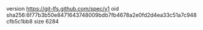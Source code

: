 version https://git-lfs.github.com/spec/v1
oid sha256:6f77b3b50e8471643748009bdb7fb4678a2e0fd2d4ea33c51a7c948cfb5c1bb8
size 6284
